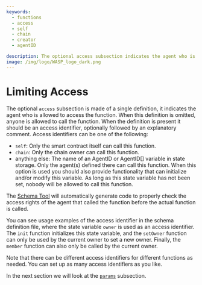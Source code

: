 ```yaml
---
keywords:
  - functions
  - access
  - self
  - chain
  - creator
  - agentID

description: The optional access subsection indicates the agent who is allowed to access the function. When this definition is omitted, anyone is allowed to call the function.
image: /img/logo/WASP_logo_dark.png
---
```


# Limiting Access

The optional `access` subsection is made of a single definition, it indicates the agent
who is allowed to access the function. When this definition is omitted, anyone is allowed
to call the function. When the definition is present it should be an access identifier,
optionally followed by an explanatory comment. Access identifiers can be one of the
following:

- `self`: Only the smart contract itself can call this function.
- `chain`: Only the chain owner can call this function.
- anything else: The name of an AgentID or AgentID[] variable in state storage. Only the
  agent(s) defined there can call this function. When this option is used you should also
  provide functionality that can initialize and/or modify this variable. As long as this
  state variable has not been set, nobody will be allowed to call this function.

The [Schema Tool](../schema-tool/usage.mdx) will automatically generate code to properly check the access
rights of the agent that called the function before the actual function is called.

You can see usage examples of the access identifier in the schema definition file, where
the state variable `owner` is used as an access identifier. The `init` function
initializes this state variable, and the `setOwner` function can only be used by the
current owner to set a new owner. Finally, the `member` function can also only be called
by the current owner.

Note that there can be different access identifiers for different functions as needed. You
can set up as many access identifiers as you like.

In the next section we will look at the [`params`](params.mdx) subsection.
